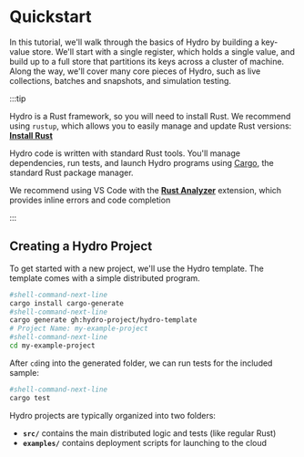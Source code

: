 # Quickstart
In this tutorial, we'll walk through the basics of Hydro by building a key-value store. We'll start with a single register, which holds a single value, and build up to a full store that partitions its keys across a cluster of machine. Along the way, we'll cover many core pieces of Hydro, such as live collections, batches and snapshots, and simulation testing.

:::tip

Hydro is a Rust framework, so you will need to install Rust. We recommend using `rustup`, which allows you to easily manage and update Rust versions: [**Install Rust**](https://www.rust-lang.org/tools/install)

Hydro code is written with standard Rust tools. You'll manage dependencies, run tests, and launch Hydro programs using [Cargo](https://doc.rust-lang.org/cargo/), the standard Rust package manager.

We recommend using VS Code with the [**Rust Analyzer**](https://marketplace.visualstudio.com/items?itemName=rust-lang.rust-analyzer) extension, which provides inline errors and code completion

:::

## Creating a Hydro Project
To get started with a new project, we'll use the Hydro template. The template comes with a simple distributed program.

```bash
#shell-command-next-line
cargo install cargo-generate
#shell-command-next-line
cargo generate gh:hydro-project/hydro-template
# Project Name: my-example-project
#shell-command-next-line
cd my-example-project
```

After `cd`ing into the generated folder, we can run tests for the included sample:
```bash
#shell-command-next-line
cargo test
```

Hydro projects are typically organized into two folders:
- **`src/`** contains the main distributed logic and tests (like regular Rust)
- **`examples/`** contains deployment scripts for launching to the cloud
